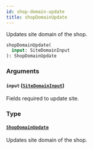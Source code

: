 ```yaml
---
id: shop-domain-update
title: shopDomainUpdate
---
```


Updates site domain of the shop.

```graphql
shopDomainUpdate(
  input: SiteDomainInput
): ShopDomainUpdate

```

### Arguments

#### `input` ([`SiteDomainInput`](/docs/developer/api-reference/inputs/site-domain-input))

Fields required to update site.

### Type

#### [`ShopDomainUpdate`](/docs/developer/api-reference/objects/shop-domain-update)

Updates site domain of the shop.
